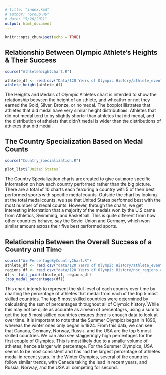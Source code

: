 ```yaml
---
# title: "index.Rmd"
# author: "Group H6"
# date: "5/20/2021"
output: html_document
---
```


```r
knitr::opts_chunk$set(echo = TRUE)
```


## Relationship Between Olympic Athlete's Heights & Their Success
``` r
source("Athleteheightchart.R")
```
``` r
athlete_df <- read.csv("Data/120 Years of Olympic History/athlete_events.csv")
athlete_height(athlete_df)
```

The Heights and Medals of Olympic Athletes chart is intended to show the relationship between the height of an athlete, and wheather or not they earned the Gold, Silver, Bronze, or no medal. The boxplot illistrates that athletes that did medal have very similar height distributions. Athletes that did not medal tend to by slightly shorter than athletes that did medal, and the distribution of athelets that didn't medal is wider than the distributions of athletes that did medal. 

## The Country Specialization Based on Medal Counts
``` r
source("Country_Specialization.R")
```
``` r
plot_list$`United States`
```

The Country Specialization charts are created to give out more specific information on how each country performed rather than the big picture. There are a total of 10 charts each featuring a country with 5 of their best performed sports with specific medal counts. Outside the chart by looking at the total medal counts, we see that United States performed best with the most number of medal counts. However, through the charts, we get interesting information that a majority of the medals won by the U.S came from Athletics, Swimming, and Basketball. This is quite different from how other countries behave, say the Soviet Union and Germany, which won similar amount across their five best performed sports.

## Relationship Between the Overall Success of a Country and Time
```r
source("WinPercentageByCountryChart.R")
athlete_df <- read.csv("data/120 Years of Olympic History/athlete_events.csv")
regions_df <- read.csv("data/120 Years of Olympic History/noc_regions.csv")
df <- full_join(athlete_df, regions_df)
(top_medal_percentages(df))
```

This chart intends to represent the skill level of each country over time by
charting the percentage of athletes that medal from each of the top 5 most
skilled countries. The top 5 most skilled countries were determined by
calculating the sum of percentages throughout all of Olympic history. While this
may not be quite as accurate as a mean of percentages, using a sum to get the
top 5 most skilled countries ensures there is enough data to look at over time.
It is important to note that the Summer Olympics began in 1896, whereas the
winter ones only began in 1924. From this data, we can see that Canada, Germany,
Norway, Russia, and the USA are the top 5 most skilled countries. We can also
see staggeringly high percentages for the first couple of Olympics. This is most
likely due to a smaller volume of athletes, hence a larger win percentage. For
the Summer Olympics, USA seems to be most consistent and has had the largest
percentage of athletes medal in recent years. In the Winter Olympics, several
of the countries follow similar trends, with Canada taking the lead in recent
years, and Russia, Norway, and the USA all competing for second.
